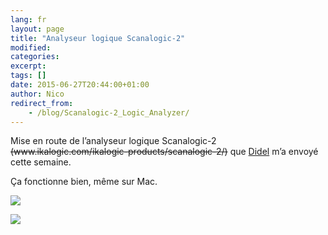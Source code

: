 ```yaml
---
lang: fr
layout: page
title: "Analyseur logique Scanalogic-2"
modified:
categories:
excerpt:
tags: []
date: 2015-06-27T20:44:00+01:00
author: Nico
redirect_from:
    - /blog/Scanalogic-2_Logic_Analyzer/
---
```


Mise en route de l’analyseur logique Scanalogic-2 ~~(www.ikalogic.com/ikalogic-products/scanalogic-2/)~~ que [Didel](https://didel.ch/) m’a envoyé cette semaine.

Ça fonctionne bien, même sur Mac.

![](../../files/2015-06-27-Scanalogic-2_Logic_Analyzer/Scanalogic-2_Logic_Analyzer_001.jpg)

![](../../files/2015-06-27-Scanalogic-2_Logic_Analyzer/Scanalogic-2_Logic_Analyzer_002.jpg)
